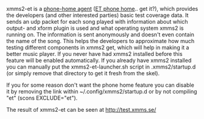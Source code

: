 xmms2-et is a [http://git.xmms.se/?p=xmms2-stable.git;a=blob;f=src/clients/et/xmms2-et.c phone-home agent] ([[wikipedia:E.T. the Extra-Terrestrial |ET phone home]].. get it?), which provides the developers (and other interested parties) basic test coverage data. It sends an udp packet for each song played with information about which output- and xform plugin is used and what operating system xmms2 is running on. The information is sent anonymously and doesn't even contain the name of the song. This helps the developers to approximate how much testing different components in xmms2 get, which will help in making it a better music player. If you never have had xmms2 installed before this feature will be enabled automatically. If you already have xmms2 installed you can manually put the xmms2-et-launcher.sh script in .xmms2/startup.d (or simply remove that directory to get it fresh from the skel).

If you for some reason don't want the phone home feature you can disable it by removing the link within ~/.config/xmms2/startup.d or by not compiling "et" (scons EXCLUDE="et").


The result of xmms2-et can be seen at [http://test.xmms.se/ http://test.xmms.se/]